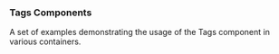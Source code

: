 

### Tags Components

A set of examples demonstrating the usage of the Tags component in various containers.

<div className="overflow-hidden mt-20">
  <div className="w-101% grid divide-border [grid-template-columns:repeat(auto-fit,minmax(480px,1fr))] -mt-px -mb-px [&>*]:min-h-[200px]">
    <CodeBlock
      code={{ main: overflowTags }}
      layout="popup"
      title="Tags on scrollable container"
    />
    <CodeBlock
      code={{ main: wrapTags }}
      layout="popup"
      title="Tags on wrapping container"
    />
    <CodeBlock
      code={{ main: plusTags }}
      layout="popup"
      title="Tags on limited container with plus indicator (resizable container)"
    />
  </div>
</div>
